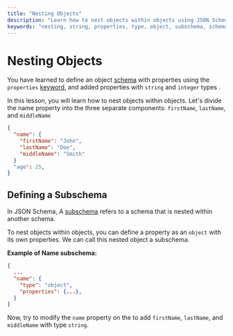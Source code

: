 ```yaml
---
title: "Nesting Objects"
description: "Learn how to nest objects within objects using JSON Schema. This lesson covers defining object schemas with properties, creating subschemas, and adding string and integer types for complex data structures."
keywords: "nesting, string, properties, type, object, subschema, schema, JSON Schema, complex data structures"
---
```


# Nesting Objects

You have learned to define an object [schema](https://json-schema.org/learn/glossary#schema) with properties using the `properties` [keyword](https://json-schema.org/learn/glossary#keyword), and added properties with `string` and `integer` types .

In this lesson, you will learn how to nest objects within objects.
Let's divide the name property into the three separate components: `firstName`, `lastName`, and `middleName` 

```json highlightLineStart={3} highlightLineEnd={5}
{
  "name": {
    "firstName": "John",
    "lastName": "Doe",
    "middleName": "Smith"
  }
  "age": 25,
}
```

## Defining a Subschema

In JSON Schema, A [subschema](https://json-schema.org/learn/glossary#subschema) refers to a schema that is nested within another schema. 

To nest objects within objects, you can define a property as an `object` with its own properties. We can call this nested object a subschema. 

**Example of Name subschema:**
```json
{
  ...
  "name": {
    "type": "object",
    "properties": {...},
  }
}
```


Now, try to modify the `name` property on the <SideEditorLink/> to add `firstName`, `lastName`, and `middleName` with type `string`.